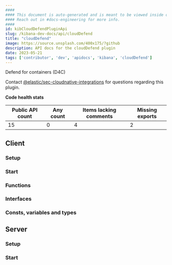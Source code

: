 ```yaml
---
####
#### This document is auto-generated and is meant to be viewed inside our experimental, new docs system.
#### Reach out in #docs-engineering for more info.
####
id: kibCloudDefendPluginApi
slug: /kibana-dev-docs/api/cloudDefend
title: "cloudDefend"
image: https://source.unsplash.com/400x175/?github
description: API docs for the cloudDefend plugin
date: 2023-05-21
tags: ['contributor', 'dev', 'apidocs', 'kibana', 'cloudDefend']
---
```


Defend for containers (D4C)

Contact [@elastic/sec-cloudnative-integrations](https://github.com/orgs/elastic/teams/sec-cloudnative-integrations) for questions regarding this plugin.

**Code health stats**

| Public API count  | Any count | Items lacking comments | Missing exports |
|-------------------|-----------|------------------------|-----------------|
| 15 | 0 | 4 | 2 |

## Client

### Setup
<DocDefinitionList data={[cloudDefendObj.client.setup]}/>

### Start
<DocDefinitionList data={[cloudDefendObj.client.start]}/>

### Functions
<DocDefinitionList data={cloudDefendObj.client.functions}/>

### Interfaces
<DocDefinitionList data={cloudDefendObj.client.interfaces}/>

### Consts, variables and types
<DocDefinitionList data={cloudDefendObj.client.misc}/>

## Server

### Setup
<DocDefinitionList data={[cloudDefendObj.server.setup]}/>

### Start
<DocDefinitionList data={[cloudDefendObj.server.start]}/>

